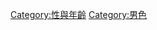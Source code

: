 {{Commons category|Pederasty}}
{{catmain}}

[[Category:性與年齡|Category:性與年齡]]
[[Category:男色|Category:男色]]